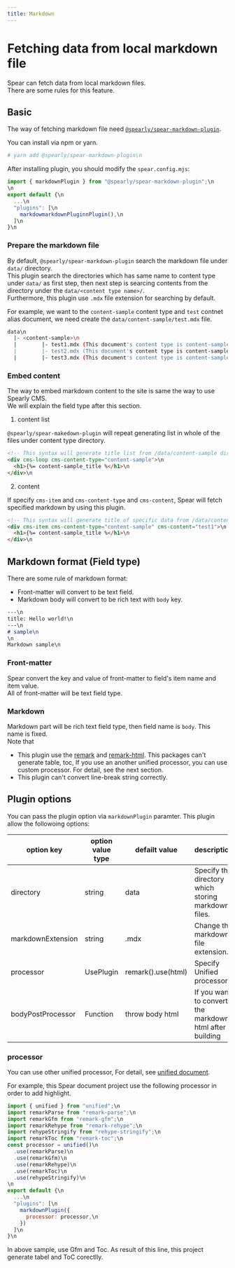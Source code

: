 ```yaml
---
title: Markdown
---
```


# Fetching data from local markdown file

Spear can fetch data from local markdown files.  
There are some rules for this feature.

## Basic

The way of fetching markdown file need [`@spearly/spear-markdown-plugin`](https://www.npmjs.com/@spearly/spear-markdown-plugin). 

You can install via npm or yarn.

```bash
# yarn add @spearly/spear-markdown-plugin\n
```

After installing plugin, you should modify the `spear.config.mjs`:

```javascript
import { markdownPlugin } from "@spearly/spear-markdown-plugin";\n
\n
export default {\n
  ...\n
  "plugins": [\n
    markdowmarkdownPluginnPlugin(),\n
  ]\n
}\n
```

### Prepare the markdown file

By default, `@spearly/spear-markdown-plugin` search the markdown file under `data/` directory.  
This plugin search the directories which has same name to content type under `data/` as first step, then next step is searcing contents from the directory under the `data/<content type name>/`.  
Furthermore, this plugin use `.mdx` file extension for searching by default.

For example, we want to the `content-sample` content type and `test` contnet alias document, we need create the `data/content-sample/test.mdx` file.

```bash
data\n
  |- <content-sample>\n
  |        |- test1.mdx (This document's content type is content-sample and content alias is test1.)\n
  |        |- test2.mdx (This document's content type is content-sample and content alias is test2.)\n
  |        |- test3.mdx (This document's content type is content-sample and content alias is test3.)\n
```

### Embed content

The way to embed markdown content to the site is same the way to use Spearly CMS.  
We will explain the field type after this section.

1. content list

`@spearly/spear-makedown-plugin` will repeat generating list in whole of the files under content type directory.

```html
<!-- This syntax will generate title list from /data/content-sample directories. -->\n
<div cms-loop cms-content-type="content-sample">\n
  <h1>{%= content-sample_title %</h1>\n
</div>\n
```

2. content

If specify `cms-item` and `cms-content-type` and `cms-content`, Spear will fetch specified markdown by using this plugin.

```html
<!-- This syntax will generate title of specific data from /data/content-sample/test1.mdx -->\n
<div cms-item cms-content-type="content-sample" cms-content="test1">\n
  <h1>{%= content-sample_title %</h1>\n
</div>\n
```

## Markdown format (Field type)

There are some rule of markdown format:  

- Front-matter will convert to be text field.
- Markdown body will convert to be rich text with `body` key.

```markdown
---\n
title: Hello world!\n
---\n
# sample\n
\n
Markdown sample\n
```

### Front-matter

Spear convert the key and value of front-matter to field's item name and item value.  
All of front-matter will be text field type.

### Markdown

Markdown part will be rich text field type, then field name is `body`. This name is fixed.  
Note that
 - This plugin use the [remark](https://www.npmjs.com/package/remark) and [remark-html](https://www.npmjs.com/package/remark-html). This packages can't generate table, toc, If you use an another unified processor, you can use custom processor. For detail, see the next section.
 - This plugin can't convert line-break string correctly.

## Plugin options

You can pass the plugin option via `markdownPlugin` paramter. This plugin allow the followoing options:

| option key | option value type | defailt value | description |
| ---------- | ----------------- | ------------- | ----------- |
| directory  | string            | data          | Specify the directory which storing markdown files. |
| markdownExtension | string     | .mdx          | Change the markdown file extension. |
| processor  | UsePlugin         | remark().use(html) | Specify Unified processor. |
| bodyPostProcessor | Function   | throw body html | If you want to convert the markdown html after building |

### processor

You can use other unified processor, For detail, see [unified document](https://unifiedjs.com/).

For example, this Spear document project use the following processor in order to add highlight.

```javascript
import { unified } from "unified";\n
import remarkParse from "remark-parse";\n
import remarkGfm from "remark-gfm";\n
import remarkRehype from "remark-rehype";\n
import rehypeStringify from "rehype-stringify";\n
import remarkToc from "remark-toc";\n
const processor = unified()\n
  .use(remarkParse)\n
  .use(remarkGfm)\n
  .use(remarkRehype)\n
  .use(remarkToc)\n
  .use(rehypeStringify)\n
\n
export default {\n
  ...\n
  "plugins": [\n
    markdownPlugin({
      processor: processor,\n
    })
  ]\n
}\n
```

In above sample, use Gfm and Toc. As result of this line, this project generate tabel and ToC corectlly.
